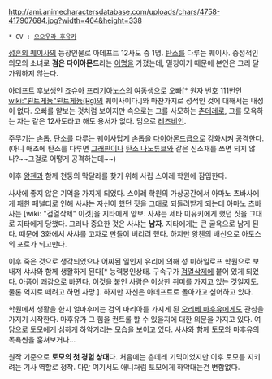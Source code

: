 http://ami.animecharactersdatabase.com/uploads/chars/4758-417907684.jpg?width=464&height=338

 * CV : [[오오우라 후유카]]

[[성흔의 퀘이사]]의 등장인물로 아데프트 12사도 중 1명. [[탄소]]를 다루는 퀘이사. 중성적인 외모의 소녀로 '''검은 다이아몬드'''라는 [[이명]]을 가졌는데, 멸칭이기 때문에 본인은 그리 달가워하지 않는다. 

아데프트 후보생인 [[죠슈아 프리기아노스]]의 여동생으로 오빠[* 원자 번호 111번인 [[wiki:"뢴트게늄"뢴트게늄(Rg)]]의 퀘이사이다.]와 마찬가지로 성적인 것에 대해서는 내성이 없다. 오빠를 얕보는 것처럼 보이지만 속으로는 그를 사모하는 [[츤데레]]로, 그를 모욕하는 자는 같은 12사도라고 해도 용서가 없다. 덤으로 [[레즈비언]]. 

주무기는 [[손톱]]. 탄소를 다루는 퀘이사답게 손톱을 [[다이아몬드]]급으로 강화시켜 공격한다. (아니 애초에 탄소를 다루면 [[그래핀]]이나 [[탄소 나노튜브]]와 같은 신소재를 쓰면 되지 않나?~~그걸로 어떻게 공격하는데~~)

이후 [[왕첸]]과 함께 천둥의 막달라를 찾기 위해 사립 스이레 학원에 잠입한다. 

사샤에 좋지 않은 기억을 가지게 되었다. 스이레 학원의 가상공간에서 아마노 츠바사에게 패한 페널티로 인해 사샤는 자신이 했던 짓을 그대로 되돌려받게 되는데 아마노 츠바사는 [wiki: "검열삭제" 이것]을 지타에게 양보. 사샤는 세타 미유키에게 했던 짓을 그대로 지타에게 당했다. 그러나 중요한 것은 사샤는 '''남자'''. 지타에게는 큰 굴욕으로 남게 된다. 때문에 3화에서 사샤를 고자로 만들어 버리려 했다. 하지만 왕첸의 배신으로 아토스의 포로가 되고만다. 

이후 죽은 것으로 생각되었으나 어찌된 일인지 유리에 의해 성 미하일로프 학원으로 보내져 샤샤와 함께 생활하게 된다[* 능력봉인상태. 구속구가 [[검열삭제]]에 붙어 있게 되었다. 아픔이 쾌감으로 바뀐다. 이것을 붙인 사람은 이상한 취미를 가지고 있는 것일지도. 물론 억지로 떼려고 하면 사망.]. 하지만 자신은 아데프트로 돌아가고 싶어하고 있다.

학원에서 생활을 한지 얼마후에는 검의 마리아를 가지게 된 [[오리베 마후유]]에게도 관심을 가지기 시작한다. 마후유가 그 힘을 컨트롤 할 수 있을지에 대한 의문을 가지고 있다. 여담으로 토모에게 심하게 하악거리는 모습을 보이고 있다. 사샤와 함께 토모와 마후유의 목욕씬을 훔쳐보거나...

원작 기준으로 '''토모의 첫 경험 상대'''다. 처음에는 츤데레 기믹이었지만 이후 토모를 지키려는 기사 역할로 정착. 다만 여기서도 애니처럼 토모에게 하악대는건 변함없다.
